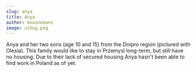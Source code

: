 ```yaml
---
slug: anya
title: Anya
author: msonnemans
image: uihug.png
---
```

Anya and her two sons (age 10 and 15) from the Dnipro region (pictured with Olesia). This family would like to stay in Przemysl long-term, but still have no housing. Due to their lack of secured housing Anya hasn't been able to find work in Poland as of yet. 